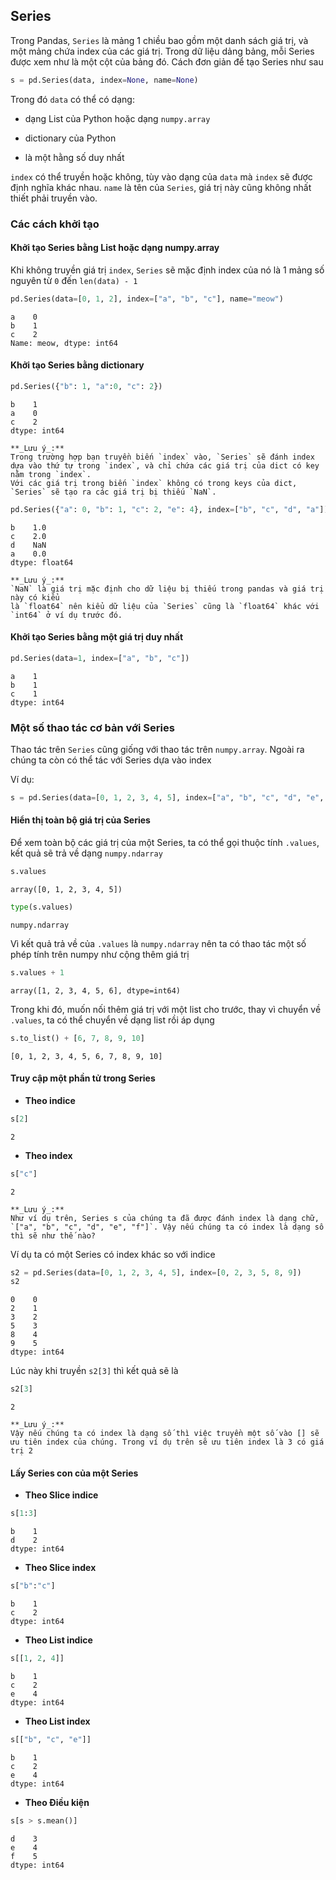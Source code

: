 ## Series
Trong Pandas, `Series` là mảng 1 chiều bao gồm một danh sách giá trị, và một mảng chứa index 
của các giá trị. Trong dữ liệu dảng bảng, mỗi Series được xem như là một cột của bảng đó. 
Cách đơn giản để tạo Series như sau

```python
s = pd.Series(data, index=None, name=None)
```

Trong đó `data` có thể  có dạng:

- dạng List của Python hoặc dạng `numpy.array`

- dictionary của Python

- là một hằng số duy nhất

`index` có thể truyền hoặc không, tùy vào dạng của `data` mà `index` sẽ được định nghĩa khác nhau. 
`name` là tên của `Series`, giá trị này cũng không nhất thiết phải truyền vào.

### Các cách khởi tạo

#### Khởi tạo Series bằng List hoặc dạng numpy.array {-}

Khi không truyền giá trị `index`, `Series` sẽ mặc định index của nó là 1 mảng số nguyên từ `0` đến `len(data) - 1` 

```python
pd.Series(data=[0, 1, 2], index=["a", "b", "c"], name="meow")
```

```.python_output
a    0
b    1
c    2
Name: meow, dtype: int64
```

#### Khởi tạo Series bằng dictionary {-}

```python
pd.Series({"b": 1, "a":0, "c": 2})
```

```.python_output
b    1
a    0
c    2
dtype: int64

```

```block2
**_Lưu ý_:** 
Trong trường hợp bạn truyền biến `index` vào, `Series` sẽ đánh index dựa vào thứ tự trong `index`, và chỉ chứa các giá trị của dict có key nằm trong `index`. 
Với các giá trị trong biến `index` không có trong keys của dict, `Series` sẽ tạo ra các giá trị bị thiếu `NaN`.
```

```python
pd.Series({"a": 0, "b": 1, "c": 2, "e": 4}, index=["b", "c", "d", "a"])
```

```.python_output
b    1.0
c    2.0
d    NaN
a    0.0
dtype: float64
```

```block2
**_Lưu ý_:** 
`NaN` là giá trị mặc định cho dữ liệu bị thiếu trong pandas và giá trị này có kiểu 
là `float64` nên kiểu dữ liệu của `Series` cũng là `float64` khác với `int64` ở ví dụ trước đó. 

```

#### Khởi tạo Series bằng một giá trị duy nhất {-}

```python
pd.Series(data=1, index=["a", "b", "c"])
```

```.python_output
a    1
b    1
c    1
dtype: int64
```

### Một số thao tác cơ bản với Series

Thao tác trên `Series` cũng giống với thao tác trên `numpy.array`. Ngoài ra chúng ta còn có thể 
tác với Series dựa vào index

Ví dụ:

```python
s = pd.Series(data=[0, 1, 2, 3, 4, 5], index=["a", "b", "c", "d", "e", "f"])
```
#### Hiển thị toàn bộ giá trị của Series {-}

Để xem toàn bộ các giá trị của một Series, ta có thể gọi thuộc tính `.values`, kết quả sẽ trả về dạng `numpy.ndarray`


```python
s.values
```

```.python_output
array([0, 1, 2, 3, 4, 5])
```

```python
type(s.values)
```

```.python_output
numpy.ndarray
```

Vì kết quả trả về của `.values` là `numpy.ndarray` nên ta có thao tác một số phép tính trên numpy như cộng thêm giá trị

```python
s.values + 1 
```

```.python_output
array([1, 2, 3, 4, 5, 6], dtype=int64)
```

Trong khi đó, muốn nối thêm giá trị với một list cho trước, thay vì chuyển về `.values`, ta có thể chuyển về dạng list rồi áp dụng 

```python
s.to_list() + [6, 7, 8, 9, 10]
```

```.python_output
[0, 1, 2, 3, 4, 5, 6, 7, 8, 9, 10]
```

#### Truy cập một phần tử trong Series {-}

- **Theo indice**

```python
s[2]
```

```.python_output
2
``` 

- **Theo index**

```python
s["c"]
```

```.python_output
2 
```

```block2
**_Lưu ý_:** 
Như ví dụ trên, Series s của chúng ta đã được đánh index là dạng chữ, `["a", "b", "c", "d", "e", "f"]`. Vậy nếu chúng ta có index là dạng số thì sẽ như thế nào?
```
Ví dụ ta có một Series có index khác so với indice

```python
s2 = pd.Series(data=[0, 1, 2, 3, 4, 5], index=[0, 2, 3, 5, 8, 9])
s2
```

```.python_output
0    0
2    1
3    2
5    3
8    4
9    5
dtype: int64
```

Lúc này khi truyền `s2[3]` thì kết quả sẽ là

```python
s2[3]
```

```.python_output
2
```

```block2
**_Lưu ý_:** 
Vậy nếu chúng ta có index là dạng số thì việc truyền một số vào [] sẽ ưu tiên index của chúng. Trong ví dụ trên sẽ ưu tiên index là 3 có giá trị 2
```

#### Lấy Series con của một Series {-}

- **Theo Slice indice**

```python
s[1:3]
```

```.python_output
b    1
d    2
dtype: int64
```

- **Theo Slice index**

```python
s["b":"c"]
```

```.python_output
b    1
c    2
dtype: int64
``` 

- **Theo List indice**

```python
s[[1, 2, 4]]
```

```.python_output
b    1
c    2
e    4
dtype: int64
```

- **Theo List index**

```python
s[["b", "c", "e"]]
```

```.python_output
b    1
c    2
e    4
dtype: int64
```

- **Theo Điều kiện**

```python
s[s > s.mean()]
```

```.python_output
d    3
e    4
f    5
dtype: int64
```